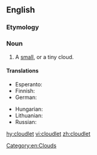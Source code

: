 ==English==

===Etymology===
{{suffix|cloud|let|lang=en}}

===Noun===
{{en-noun}}

# A [[small]], or a tiny cloud.

====Translations====
{{trans-top|a small cloud}}
* Esperanto: {{t|eo|nubeto}}
* Finnish: {{t|fi|pilvenhattara}}
* German: {{t+|de|Wölkchen|n}}
{{trans-mid}}
* Hungarian: {{t+|hu|felhőcske}}
* Lithuanian: {{t|lt|debesėlis}}
* Russian: {{t+|ru|облачко|n|sc=Cyrl}}
{{trans-bottom}}

[[Category:en:Clouds]]

[[hy:cloudlet]]
[[vi:cloudlet]]
[[zh:cloudlet]]